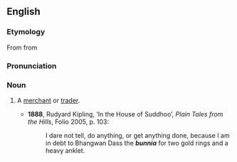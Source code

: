 ==English==

===Etymology===
From {{etyl|hi|en}} from {{etyl|gu|en}}

===Pronunciation===
{{IPA|/ˈbʌnjə/}}

===Noun===
{{en-noun}}

# {{India}} A [[merchant]] or [[trader]].
#* '''1888''', Rudyard Kipling, ‘In the House of Suddhoo’, ''Plain Tales from the Hills'', Folio 2005, p. 103:
#*: I dare not tell, do anything, or get anything done, because I am in debt to Bhangwan Dass the '''''bunnia''''' for two gold rings and a heavy anklet.